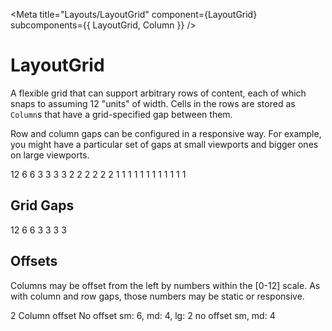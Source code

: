 
<Meta
  title="Layouts/LayoutGrid"
  component={LayoutGrid}
  subcomponents={{ LayoutGrid, Column }}
/>

# LayoutGrid

<StoryStatus status="stable" />

A flexible grid that can support arbitrary rows of content, each of
which snaps to assuming 12 "units" of width. Cells in the rows are
stored as `Column`s that have a grid-specified gap
between them.

Row and column gaps can be configured in a responsive way. For example, you might
have a particular set of gaps at small viewports and bigger ones on large viewports.

<Preview>
  <Story name="LayoutGrid">
    <LayoutGrid
      columnGap={{ xs: 'sm', lg: 'lg' }}
      rowGap={{ xs: 'sm', lg: 'lg' }}
    >
      <Column size={12}>
        <Box>12</Box>
      </Column>
      <Column size={6}>
        <Box>6</Box>
      </Column>
      <Column size={6}>
        <Box>6</Box>
      </Column>
      <Column size={3}>
        <Box>3</Box>
      </Column>
      <Column size={3}>
        <Box>3</Box>
      </Column>
      <Column size={3}>
        <Box>3</Box>
      </Column>
      <Column size={3}>
        <Box>3</Box>
      </Column>
      <Column size={2}>
        <Box>2</Box>
      </Column>
      <Column size={2}>
        <Box>2</Box>
      </Column>
      <Column size={2}>
        <Box>2</Box>
      </Column>
      <Column size={2}>
        <Box>2</Box>
      </Column>
      <Column size={2}>
        <Box>2</Box>
      </Column>
      <Column size={2}>
        <Box>2</Box>
      </Column>
      <Column size={1}>
        <Box>1</Box>
      </Column>
      <Column size={1}>
        <Box>1</Box>
      </Column>
      <Column size={1}>
        <Box>1</Box>
      </Column>
      <Column size={1}>
        <Box>1</Box>
      </Column>
      <Column size={1}>
        <Box>1</Box>
      </Column>
      <Column size={1}>
        <Box>1</Box>
      </Column>
      <Column size={1}>
        <Box>1</Box>
      </Column>
      <Column size={1}>
        <Box>1</Box>
      </Column>
      <Column size={1}>
        <Box>1</Box>
      </Column>
      <Column size={1}>
        <Box>1</Box>
      </Column>
      <Column size={1}>
        <Box>1</Box>
      </Column>
      <Column size={1}>
        <Box>1</Box>
      </Column>
    </LayoutGrid>
  </Story>
</Preview>

<Props of={LayoutGrid} />

## Grid Gaps

<Preview>
  <Story name="Grid Gaps">
    <LayoutGrid
      rowGap={select('rowGap', [undefined, 'sm', 'md', 'lg', 'xl'], 'sm')}
      columnGap={select('columnGap', [undefined, 'sm', 'md', 'lg', 'xl'], 'sm')}
    >
      <Column size={12}>
        <Box>12</Box>
      </Column>
      <Column size={6}>
        <Box>6</Box>
      </Column>
      <Column size={6}>
        <Box>6</Box>
      </Column>
      <Column size={3}>
        <Box>3</Box>
      </Column>
      <Column size={3}>
        <Box>3</Box>
      </Column>
      <Column size={3}>
        <Box>3</Box>
      </Column>
      <Column size={3}>
        <Box>3</Box>
      </Column>
    </LayoutGrid>
  </Story>
</Preview>

## Offsets

Columns may be offset from the left by numbers within the [0-12] scale.
As with column and row gaps, those numbers may be static or responsive.

<Preview>
  <Story name="Column Offsets">
    <LayoutGrid rowGap="sm" columnGap="sm">
      <Column offset={2} size={4}>
        <Box>2 Column offset</Box>
      </Column>
      <Column size={2}>
        <Box />
      </Column>
      <Column size={2}>
        <Box />
      </Column>
      <Column size={4}>
        <Box>No offset</Box>
      </Column>
      <Column size={8}>
        <Box />
      </Column>
      <Column offset={{ xs: 6, md: 4, lg: 2 }} size={6}>
        <Box>sm: 6, md: 4, lg: 2</Box>
      </Column>
      <Column offset={{ xs: 0, md: 4 }} size={6}>
        <Box>no offset sm, md: 4</Box>
      </Column>
    </LayoutGrid>
  </Story>
</Preview>
